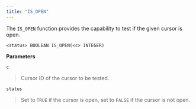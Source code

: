 ```yaml
---
title: "IS_OPEN"
---
```


The `IS_OPEN` function provides the capability to test if the given cursor is open.

```
<status> BOOLEAN IS_OPEN(<c> INTEGER)
```

**Parameters**

`c`

> Cursor ID of the cursor to be tested.

`status`

> Set to `TRUE` if the cursor is open, set to `FALSE` if the cursor is not open.
